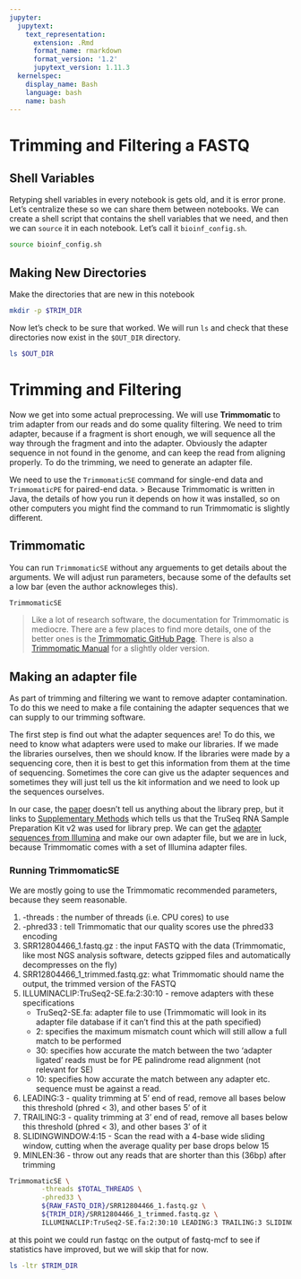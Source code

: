 ```yaml
---
jupyter:
  jupytext:
    text_representation:
      extension: .Rmd
      format_name: rmarkdown
      format_version: '1.2'
      jupytext_version: 1.11.3
  kernelspec:
    display_name: Bash
    language: bash
    name: bash
---
```


<!-- #region -->
# Trimming and Filtering a FASTQ


## Shell Variables
Retyping shell variables in every notebook is gets old, and it is error prone.  Let's centralize these so we can share them between notebooks.  We can create a shell script that contains the shell variables that we need, and then we can `source` it in each notebook.  Let's call it `bioinf_config.sh`.
<!-- #endregion -->

```bash
source bioinf_config.sh
```

## Making New Directories
Make the directories that are new in this notebook

```bash
mkdir -p $TRIM_DIR
```

Now let's check to be sure that worked.  We will run `ls` and check that these directories now exist in the `$OUT_DIR` directory.

```bash
ls $OUT_DIR
```

# Trimming and Filtering
Now we get into some actual preprocessing.  We will use **Trimmomatic** to trim adapter from our reads and do some quality filtering.  We need to trim adapter, because if a fragment is short enough, we will sequence all the way through the fragment and into the adapter.  Obviously the adapter sequence in not found in the genome, and can keep the read from aligning properly.  To do the trimming, we need to generate an adapter file.

We need to use the `TrimmomaticSE` command for single-end data and `TrimmomaticPE` for paired-end data.
> Because Trimmomatic is written in Java, the details of how you run it depends on how it was installed, so on other computers you might find the command to run Trimmomatic is slightly different.

## Trimmomatic
You can run `TrimmomaticSE` without any arguements to get details about the arguments.  We will adjust run parameters, because some of the defaults set a low bar (even the author acknowleges this).


```bash
TrimmomaticSE
```


> Like a lot of research software, the documentation for Trimmomatic is mediocre. There are a few places to find more details, one of the better ones is the [Trimmomatic GitHub Page](https://github.com/usadellab/Trimmomatic). There is also a [Trimmomatic Manual](http://www.usadellab.org/cms/uploads/supplementary/Trimmomatic/TrimmomaticManual_V0.32.pdf) for a slightly older version.


## Making an adapter file
As part of trimming and filtering we want to remove adapter contamination. To do this we need to make a file containing the adapter sequences that we can supply to our trimming software.

The first step is find out what the adapter sequences are! To do this, we need to know what adapters were used to make our libraries. If we made the libraries ourselves, then we should know. If the libraries were made by a sequencing core, then it is best to get this information from them at the time of sequencing. Sometimes the core can give us the adapter sequences and sometimes they will just tell us the kit information and we need to look up the sequences ourselves.

In our case, the [paper](https://pubmed.ncbi.nlm.nih.gov/33597266/) doesn't tell us anything about the library prep, but it links to [Supplementary Methods](https://www.ncbi.nlm.nih.gov/pmc/articles/PMC8130008/bin/NIHMS1696940-supplement-Supplemental_material_Fin.docx) which tells us that the TruSeq RNA Sample Preparation Kit v2 was used for library prep. We can get the [adapter sequences from Illumina](https://support-docs.illumina.com/SHARE/AdapterSeq/Content/SHARE/AdapterSeq/TruSeq/CDIndexes.htm) and make our own adapter file, but we are in luck, because Trimmomatic comes with a set of Illumina adapter files.


### Running TrimmomaticSE
We are mostly going to use the Trimmomatic recommended parameters, because they seem reasonable.

1. -threads : the number of threads (i.e. CPU cores) to use
2. -phred33 : tell Trimmomatic that our quality scores use the phred33 encoding
3. SRR12804466_1.fastq.gz : the input FASTQ with the data (Trimmomatic, like most NGS analysis software, detects gzipped files and automatically decompresses on the fly)
4. SRR12804466_1_trimmed.fastq.gz: what Trimmomatic should name the output, the trimmed version of the FASTQ
5. ILLUMINACLIP:TruSeq2-SE.fa:2:30:10 - remove adapters with these specifications
    - TruSeq2-SE.fa: adapter file to use (Trimmomatic will look in its adapter file database if it can't find this at the path specified)
    - 2: specifies the maximum mismatch count which will still allow a full match to be performed
    - 30: specifies how accurate the match between the two 'adapter ligated' reads must be for PE palindrome read alignment (not relevant for SE)
    - 10: specifies how accurate the match between any adapter etc. sequence must be against a read.
6. LEADING:3 - quality trimming at 5' end of read, remove all bases below this threshold (phred < 3), and other bases 5' of it
7. TRAILING:3 - quality trimming at 3' end of read, remove all bases below this threshold (phred < 3), and other bases 3' of it
8. SLIDINGWINDOW:4:15 - Scan the read with a 4-base wide sliding window, cutting when the average quality per base drops below 15
8. MINLEN:36 - throw out any reads that are shorter than this (36bp) after trimming


```bash
TrimmomaticSE \
        -threads $TOTAL_THREADS \
        -phred33 \
        ${RAW_FASTQ_DIR}/SRR12804466_1.fastq.gz \
        ${TRIM_DIR}/SRR12804466_1_trimmed.fastq.gz \
        ILLUMINACLIP:TruSeq2-SE.fa:2:30:10 LEADING:3 TRAILING:3 SLIDINGWINDOW:4:15 MINLEN:36
```

at this point we could run fastqc on the output of fastq-mcf to see if statistics have improved, but we will skip that for now.

```bash
ls -ltr $TRIM_DIR
```

